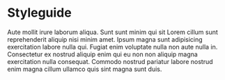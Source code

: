 


<Wrapper size="extra-large">

  # Styleguide

  Aute mollit irure laborum aliqua. Sunt sunt minim qui sit Lorem cillum sunt reprehenderit aliquip nisi minim amet. Ipsum magna sunt adipisicing exercitation labore nulla qui. Fugiat enim voluptate nulla non aute nulla in. Consectetur ex nostrud aliquip enim qui eu non non aliquip magna exercitation nulla consequat. Commodo nostrud pariatur labore nostrud enim magna cillum ullamco quis sint magna sunt duis.

  <Archive />
</Wrapper>
